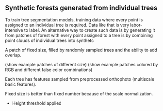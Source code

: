 ## Synthetic forests generated from individual trees {#sec-synthetic-forest-dataset}

To train tree segmentation models, training data where every point is assigned to an individual tree is required. Data like that is very labor-intensive to label. An alternative way to create such data is by generating it from patches of forest with every point assigned to a tree is by combining point clouds of individual trees  into synthetc

A patch of fixed size, filled by randomly sampled trees and the ability to add overlap.

(show example patches of different size)
(show example patches colored by RGB and different false color combinations)

Each tree has features sampled from preprocessed orthophoto (multiscale basic features).

Fixed size is better than fixed number because of the scale normalization.

- Height threshold applied

